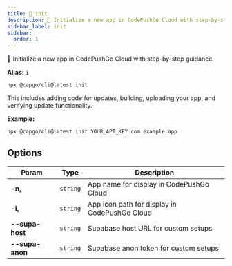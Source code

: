 ```yaml
---
title: 🚀 init
description: 🚀 Initialize a new app in CodePushGo Cloud with step-by-step guidance.
sidebar_label: init
sidebar:
  order: 1
---
```


🚀 Initialize a new app in CodePushGo Cloud with step-by-step guidance.

**Alias:** `i`

```bash
npx @capgo/cli@latest init
```

This includes adding code for updates, building, uploading your app, and verifying update functionality.

**Example:**

```bash
npx @capgo/cli@latest init YOUR_API_KEY com.example.app
```

## <a id="options"></a> Options

| Param          | Type          | Description          |
| -------------- | ------------- | -------------------- |
| **-n,** | <code>string</code> | App name for display in CodePushGo Cloud |
| **-i,** | <code>string</code> | App icon path for display in CodePushGo Cloud |
| **--supa-host** | <code>string</code> | Supabase host URL for custom setups |
| **--supa-anon** | <code>string</code> | Supabase anon token for custom setups |

